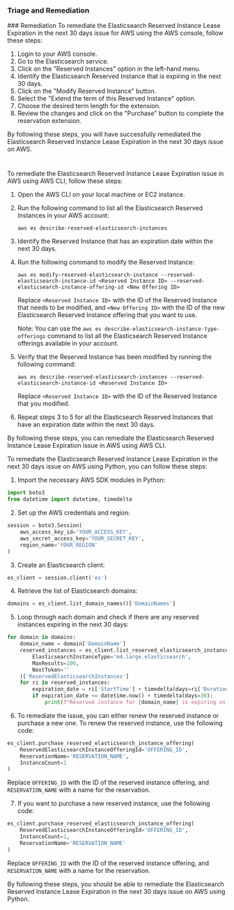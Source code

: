 
### Triage and Remediation
<Tabs>
<Tab title='Remediation'>
### Remediation

<AccordionGroup>
<Accordion title='Using Console' defaultOpen='true'>
To remediate the Elasticsearch Reserved Instance Lease Expiration in the next 30 days issue for AWS using the AWS console, follow these steps:

1. Login to your AWS console.
2. Go to the Elasticsearch service.
3. Click on the "Reserved Instances" option in the left-hand menu.
4. Identify the Elasticsearch Reserved Instance that is expiring in the next 30 days.
5. Click on the "Modify Reserved Instance" button.
6. Select the "Extend the term of this Reserved Instance" option.
7. Choose the desired term length for the extension.
8. Review the changes and click on the "Purchase" button to complete the reservation extension.

By following these steps, you will have successfully remediated the Elasticsearch Reserved Instance Lease Expiration in the next 30 days issue on AWS.

#
</Accordion>

<Accordion title='Using CLI'>
To remediate the Elasticsearch Reserved Instance Lease Expiration issue in AWS using AWS CLI, follow these steps:

1. Open the AWS CLI on your local machine or EC2 instance.
2. Run the following command to list all the Elasticsearch Reserved Instances in your AWS account:

   ```
   aws es describe-reserved-elasticsearch-instances
   ```

3. Identify the Reserved Instance that has an expiration date within the next 30 days.
4. Run the following command to modify the Reserved Instance:

   ```
   aws es modify-reserved-elasticsearch-instance --reserved-elasticsearch-instance-id <Reserved Instance ID> --reserved-elasticsearch-instance-offering-id <New Offering ID>
   ```

   Replace `<Reserved Instance ID>` with the ID of the Reserved Instance that needs to be modified, and `<New Offering ID>` with the ID of the new Elasticsearch Reserved Instance offering that you want to use.

   Note: You can use the `aws es describe-elasticsearch-instance-type-offerings` command to list all the Elasticsearch Reserved Instance offerings available in your account.

5. Verify that the Reserved Instance has been modified by running the following command:

   ```
   aws es describe-reserved-elasticsearch-instances --reserved-elasticsearch-instance-id <Reserved Instance ID>
   ```

   Replace `<Reserved Instance ID>` with the ID of the Reserved Instance that you modified.

6. Repeat steps 3 to 5 for all the Elasticsearch Reserved Instances that have an expiration date within the next 30 days.

By following these steps, you can remediate the Elasticsearch Reserved Instance Lease Expiration issue in AWS using AWS CLI.
</Accordion>

<Accordion title='Using Python'>
To remediate the Elasticsearch Reserved Instance Lease Expiration in the next 30 days issue on AWS using Python, you can follow these steps:

1. Import the necessary AWS SDK modules in Python:

```python
import boto3
from datetime import datetime, timedelta
```

2. Set up the AWS credentials and region:

```python
session = boto3.Session(
    aws_access_key_id='YOUR_ACCESS_KEY',
    aws_secret_access_key='YOUR_SECRET_KEY',
    region_name='YOUR_REGION'
)
```

3. Create an Elasticsearch client:

```python
es_client = session.client('es')
```

4. Retrieve the list of Elasticsearch domains:

```python
domains = es_client.list_domain_names()['DomainNames']
```

5. Loop through each domain and check if there are any reserved instances expiring in the next 30 days:

```python
for domain in domains:
    domain_name = domain['DomainName']
    reserved_instances = es_client.list_reserved_elasticsearch_instances(
        ElasticsearchInstanceType='m4.large.elasticsearch',
        MaxResults=100,
        NextToken=''
    )['ReservedElasticsearchInstances']
    for ri in reserved_instances:
        expiration_date = ri['StartTime'] + timedelta(days=ri['Duration'])
        if expiration_date <= datetime.now() + timedelta(days=30):
            print(f"Reserved instance for {domain_name} is expiring on {expiration_date}.")
```

6. To remediate the issue, you can either renew the reserved instance or purchase a new one. To renew the reserved instance, use the following code:

```python
es_client.purchase_reserved_elasticsearch_instance_offering(
    ReservedElasticsearchInstanceOfferingId='OFFERING_ID',
    ReservationName='RESERVATION_NAME',
    InstanceCount=1
)
```

Replace `OFFERING_ID` with the ID of the reserved instance offering, and `RESERVATION_NAME` with a name for the reservation.

7. If you want to purchase a new reserved instance, use the following code:

```python
es_client.purchase_reserved_elasticsearch_instance_offering(
    ReservedElasticsearchInstanceOfferingId='OFFERING_ID',
    InstanceCount=1,
    ReservationName='RESERVATION_NAME'
)
```

Replace `OFFERING_ID` with the ID of the reserved instance offering, and `RESERVATION_NAME` with a name for the reservation.

By following these steps, you should be able to remediate the Elasticsearch Reserved Instance Lease Expiration in the next 30 days issue on AWS using Python.
</Accordion>

</AccordionGroup>
</Tab>
</Tabs>
